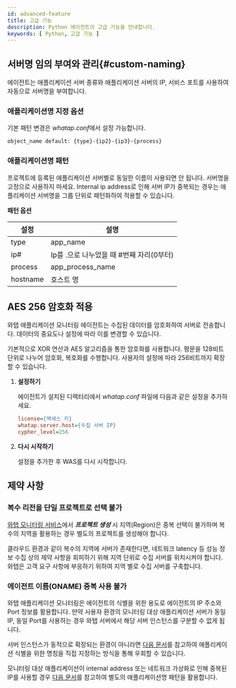 ```yaml
---
id: advanced-feature
title: 고급 기능
description: Python 에이전트의 고급 기능을 안내합니다.
keywords: [ Python, 고급 기능 ]
---
```


## 서버명 임의 부여와 관리{#custom-naming}

에이전트는 애플리케이션 서버 종류와 애플리케이션 서버의 IP, 서비스 포트를 사용하여 자동으로 서버명을 부여합니다.

### 애플리케이션명 지정 옵션

기본 패턴 변경은 *whatap.conf*에서 설정 가능합니다.

```bash
object_name default: {type}-{ip2}-{ip3}-{process}
```

### 애플리케이션명 패턴

프로젝트에 등록된 애플리케이션 서버별로 동일한 이름이 사용되면 안 됩니다. 서버명을 고정으로 사용하지 마세요. Internal ip address로 인해 서버 IP가 중복되는 경우는 애플리케이션 서버명을 그룹 단위로 패턴화하여 적용할 수 있습니다.

**패턴 옵션**

|설정|설명|
|----|----|
|type|app_name|
|ip#|Ip를 .으로 나누었을 때 #번째 자리(0부터)|
|process|app_process_name|
|hostname|호스트 명|

## AES 256 암호화 적용

와탭 애플리케이션 모니터링 에이전트는 수집된 데이터를 암호화하여 서버로 전송합니다. 데이터의 중요도나 설정에 따라 이를 변경할 수 있습니다.  

기본적으로 XOR 연산과 AES 알고리즘을 통한 암호화를 사용합니다. 평문을 128비트 단위로 나누어 암호화, 복호화를 수행합니다. 사용자의 설정에 따라 256비트까지 확장할 수 있습니다.

1. **설정하기**

    에이전트가 설치된 디렉터리에서 *whatap.conf* 파일에 다음과 같은 설정을 추가하세요.

    ```ini title='whatap.conf'
    license={액세스 키}
    whatap.server.host={수집 서버 IP}
    cypher_level=256
    ```

1. **다시 시작하기**

    설정을 추가한 후 WAS를 다시 시작합니다.


## 제약 사항

### 복수 리전을 단일 프로젝트로 선택 불가

[와탭 모니터링 서비스](https://service.whatap.io)에서 ***프로젝트 생성*** 시 지역(Region)은 중복 선택이 불가하며 복수의 지역을 활용하는 경우 별도의 프로젝트를 생성해야 합니다.

클라우드 환경과 같이 복수의 지역에 서버가 존재한다면, 네트워크 latency 등 성능 정보 수집 상의 제약 사항을 회피하기 위해 지역 단위로 수집 서버를 위치시켜야 합니다. 와탭은 고객 요구 사항에 부응하기 위하여 지역 별로 수집 서버를 구축합니다.

### 에이전트 이름(ONAME) 중복 사용 불가

와탭 애플리케이션 모니터링은 에이전트의 식별을 위한 용도로 에이전트의 IP 주소와 Port 정보를 활용합니다. 만약 사용자 환경의 모니터링 대상 애플리케이션 서버가 동일 IP, 동일 Port를 사용하는 경우 와탭 서버에서 해당 서버 인스턴스를 구분할 수 없게 됩니다.

서버 인스턴스가 동적으로 확장되는 환경이 아니라면 [다음 문서](#custom-naming)를 참고하여 애플리케이션 식별을 위한 명칭을 직접 지정하는 방식을 통해 우회할 수 있습니다.

모니터링 대상 애플리케이션이 internal address 또는 네트워크 가상화로 인해 중복된 IP를 사용할 경우 [다음 문서](#custom-naming)를 참고하여 별도의 애플리케이션명 패턴을 활용합니다.